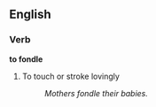 ==English==
===Verb===
'''to fondle'''
# To touch or stroke lovingly
#:''Mothers fondle their babies.''